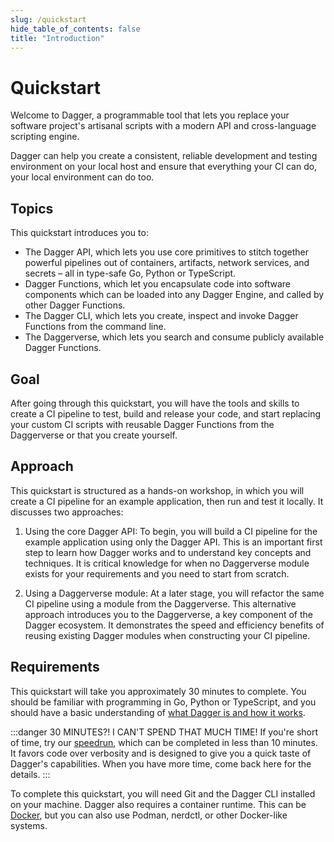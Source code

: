 ```yaml
---
slug: /quickstart
hide_table_of_contents: false
title: "Introduction"
---
```


# Quickstart

Welcome to Dagger, a programmable tool that lets you replace your software project's artisanal scripts with a modern API and cross-language scripting engine.

Dagger can help you create a consistent, reliable development and testing environment on your local host and ensure that everything your CI can do, your local environment can do too.

## Topics

This quickstart introduces you to:

- The Dagger API, which lets you use core primitives to stitch together powerful pipelines out of containers, artifacts, network services, and secrets – all in type-safe Go, Python or TypeScript.
- Dagger Functions, which let you encapsulate code into software components which can be loaded into any Dagger Engine, and called by other Dagger Functions.
- The Dagger CLI, which lets you create, inspect and invoke Dagger Functions from the command line.
- The Daggerverse, which lets you search and consume publicly available Dagger Functions.

## Goal

After going through this quickstart, you will have the tools and skills to create a CI pipeline to test, build and release your code, and start replacing your custom CI scripts with reusable Dagger Functions from the Daggerverse or that you create yourself.

## Approach

This quickstart is structured as a hands-on workshop, in which you will create a CI pipeline for an example application, then run and test it locally. It discusses two approaches:

1. Using the core Dagger API: To begin, you will build a CI pipeline for the example application using only the Dagger API. This is an important first step to learn how Dagger works and to understand key concepts and techniques. It is critical knowledge for when no Daggerverse module exists for your requirements and you need to start from scratch.

1. Using a Daggerverse module: At a later stage, you will refactor the same CI pipeline using a module from the Daggerverse. This alternative approach introduces you to the Daggerverse, a key component of the Dagger ecosystem. It demonstrates the speed and efficiency benefits of reusing existing Dagger modules when constructing your CI pipeline.

## Requirements

This quickstart will take you approximately 30 minutes to complete. You should be familiar with programming in Go, Python or TypeScript, and you should have a basic understanding of [what Dagger is and how it works](../index.mdx).

:::danger 30 MINUTES?! I CAN'T SPEND THAT MUCH TIME!
If you're short of time, try our [speedrun](./speedrun.mdx), which can be completed in less than 10 minutes. It favors code over verbosity and is designed to give you a quick taste of Dagger's capabilities. When you have more time, come back here for the details.
:::

To complete this quickstart, you will need Git and the Dagger CLI installed on your machine. Dagger also requires a container runtime. This can be [Docker](https://docs.docker.com/engine/install/), but you can also use Podman, nerdctl, or other Docker-like systems.
